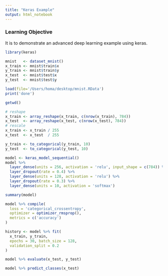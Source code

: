 ```yaml
---
title: "Keras Example"
output: html_notebook
---
```


### Learning Objective
It is to demonstrate an advanced deep learning example using keras.

```r
library(keras)
```

```r
mnist   <- dataset_mnist()
x_train <- mnist$train$x
y_train <- mnist$train$y
x_test  <- mnist$test$x
y_test  <- mnist$test$y
```



```r
load(file='/Users/homa/desktop/mnist.RData')
print('done')
```

```r
getwd()
```


```r
# reshape
x_train <- array_reshape(x_train, c(nrow(x_train), 784))
x_test  <- array_reshape(x_test, c(nrow(x_test), 784))
# rescale
x_train <- x_train / 255
x_test  <- x_test  / 255
```


```r
y_train <- to_categorical(y_train, 10)
y_test  <- to_categorical(y_test, 10)
```



```r
model <- keras_model_sequential() 
model %>% 
  layer_dense(units = 256, activation = 'relu', input_shape = c(784)) %>% 
  layer_dropout(rate = 0.4) %>% 
  layer_dense(units = 128, activation = 'relu') %>%
  layer_dropout(rate = 0.3) %>%
  layer_dense(units = 10, activation = 'softmax')
```


```r
summary(model)
```
```r
model %>% compile(
  loss = 'categorical_crossentropy',
  optimizer = optimizer_rmsprop(),
  metrics = c('accuracy')
)
```



```r
history <- model %>% fit(
  x_train, y_train, 
  epochs = 30, batch_size = 128, 
  validation_split = 0.2
)
```

```r
model %>% evaluate(x_test, y_test)
```

```r
model %>% predict_classes(x_test)
```

